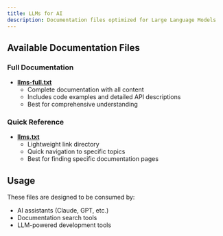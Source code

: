 ```yaml
---
title: LLMs for AI
description: Documentation files optimized for Large Language Models
---
```


## Available Documentation Files

### Full Documentation
- **[llms-full.txt](/llms-full.txt)**
  - Complete documentation with all content
  - Includes code examples and detailed API descriptions
  - Best for comprehensive understanding

### Quick Reference
- **[llms.txt](/llms.txt)**
  - Lightweight link directory
  - Quick navigation to specific topics
  - Best for finding specific documentation pages

## Usage

These files are designed to be consumed by:
- AI assistants (Claude, GPT, etc.)
- Documentation search tools
- LLM-powered development tools